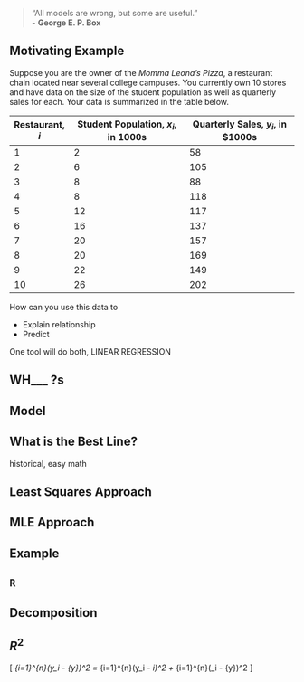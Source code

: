 > "All models are wrong, but some are useful."\
        - **George E. P. Box**


## Motivating Example

Suppose you are the owner of the *Momma Leona’s Pizza*, a restaurant chain located near several college campuses. You currently own 10 stores and have data on the size of the student population as well as quarterly sales for each. Your data is summarized in the table below.

| Restaurant, $i$ | Student Population, $x_i$, in 1000s | Quarterly Sales, $y_i$, in $1000s |
|-----------------|-------------------------------------|-----------------------------------|
| 1               | 2                                   | 58                                |
| 2               | 6                                   | 105                               |
| 3               | 8                                   | 88                                |
| 4               | 8                                   | 118                               |
| 5               | 12                                  | 117                               |
| 6               | 16                                  | 137                               |
| 7               | 20                                  | 157                               |
| 8               | 20                                  | 169                               |
| 9               | 22                                  | 149                               |
| 10              | 26                                  | 202                               |

How can you use this data to 

- Explain relationship
- Predict

One tool will do both, LINEAR REGRESSION

##  WH___ ?s

##  Model

##  What is the Best Line?

historical, easy math

##  Least Squares Approach

##  MLE Approach

##  Example

##  `R`

##  Decomposition

##  $R^2$

\[
\sum_{i=1}^{n}(y_i - \bar{y})^2 = \sum_{i=1}^{n}(y_i - \hat{y}_i)^2 + \sum_{i=1}^{n}(\hat{y}_i - \bar{y})^2
\]
